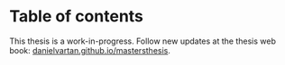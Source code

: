 # Table of contents

::: {.callout-warning}
This thesis is a work-in-progress. Follow new updates at the thesis web book: [danielvartan.github.io/mastersthesis](https://danielvartan.github.io/mastersthesis).
:::
